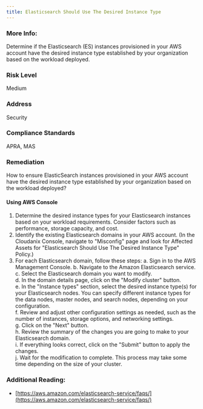 ```yaml
---
title: Elasticsearch Should Use The Desired Instance Type
---
```


### More Info:

Determine if the Elasticsearch (ES) instances provisioned in your AWS account have the desired instance type established by your organization based on the workload deployed.

### Risk Level

Medium

### Address

Security

### Compliance Standards

APRA, MAS

### Remediation

How to ensure ElasticSearch instances provisioned in your AWS account have the desired instance type established by your organization based on the workload deployed?

#### Using AWS Console

1. Determine the desired instance types for your Elasticsearch instances based on your workload requirements. Consider factors such as performance, storage capacity, and cost.
2. Identify the existing Elasticsearch domains in your AWS account.
   (In the Cloudanix Console, navigate to "Misconfig" page and look for Affected Assets for "Elasticsearch Should Use The Desired Instance Type" Policy.)
3. For each Elasticsearch domain, follow these steps:
   a. Sign in to the AWS Management Console.
   b. Navigate to the Amazon Elasticsearch service.
   c. Select the Elasticsearch domain you want to modify.   
   d. In the domain details page, click on the "Modify cluster" button.   
   e. In the "Instance types" section, select the desired instance type(s) for your Elasticsearch nodes. You can specify different instance types for the data nodes, master nodes, and search nodes, depending on your configuration.   
   f. Review and adjust other configuration settings as needed, such as the number of instances, storage options, and networking settings.   
   g. Click on the "Next" button.   
   h. Review the summary of the changes you are going to make to your Elasticsearch domain.   
   i. If everything looks correct, click on the "Submit" button to apply the changes.   
   j. Wait for the modification to complete. This process may take some time depending on the size of your cluster.

### Additional Reading:

- [https://aws.amazon.com/elasticsearch-service/faqs/](https://aws.amazon.com/elasticsearch-service/faqs/)

